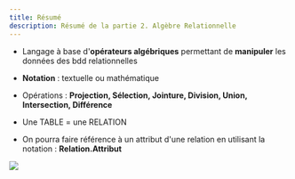 ```yaml
---
title: Résumé
description: Résumé de la partie 2. Algèbre Relationnelle
---
```



<Slide title="Résumé de la partie 2. Algèbre Relationnelle">

* Langage à base d'**opérateurs algébriques** permettant de **manipuler** les données des bdd relationnelles

* **Notation** : textuelle ou mathématique

* Opérations : **Projection, Sélection, Jointure, Division, Union, Intersection, Différence**

* Une TABLE = une RELATION

* On pourra faire référence à un attribut d'une relation en utilisant la notation : **Relation.Attribut**


</Slide>

<Slide title="Résumé de la partie 2. Algèbre">

![](07-fiche-resume-01-relation.png)

</Slide>
